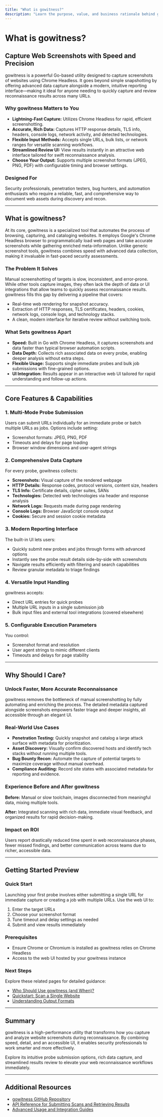 ```yaml
---
title: "What is gowitness?"
description: "Learn the purpose, value, and business rationale behind gowitness: a Go-based utility that captures web screenshots with Chrome Headless, supports advanced data capture, and streamlines the review of reconnaissance results. Understand how it stands out via speed, accuracy, versatile input methods, and its modern reporting UI."
---
```


# What is gowitness?

## Capture Web Screenshots with Speed and Precision

gowitness is a powerful Go-based utility designed to capture screenshots of websites using Chrome Headless. It goes beyond simple snapshotting by offering advanced data capture alongside a modern, intuitive reporting interface—making it ideal for anyone needing to quickly capture and review reconnaissance results across many URLs.

### Why gowitness Matters to You

- **Lightning-Fast Capture:** Utilizes Chrome Headless for rapid, efficient screenshotting.
- **Accurate, Rich Data:** Captures HTTP response details, TLS info, headers, console logs, network activity, and detected technologies.
- **Flexible Input Methods:** Accepts single URLs, bulk lists, or network ranges for versatile scanning workflows.
- **Streamlined Review UI:** View results instantly in an attractive web interface tailored for swift reconnaissance analysis.
- **Choose Your Output:** Supports multiple screenshot formats (JPEG, PNG, PDF) with configurable timing and browser settings.

### Designed For

Security professionals, penetration testers, bug hunters, and automation enthusiasts who require a reliable, fast, and comprehensive way to document web assets during discovery and recon.

---

## What is gowitness?

At its core, gowitness is a specialized tool that automates the process of browsing, capturing, and cataloging websites. It employs Google's Chrome Headless browser to programmatically load web pages and take accurate screenshots while gathering enriched meta-information. Unlike generic screenshot tools, gowitness combines speed with advanced data collection, making it invaluable in fast-paced security assessments.

### The Problem It Solves

Manual screenshotting of targets is slow, inconsistent, and error-prone. While other tools capture images, they often lack the depth of data or UI integrations that allow teams to quickly assess reconnaissance results. gowitness fills this gap by delivering a pipeline that covers:

- Real-time web rendering for snapshot accuracy.
- Extraction of HTTP responses, TLS certificates, headers, cookies, network logs, console logs, and technology stacks.
- A clean, modern interface for iterative review without switching tools.

### What Sets gowitness Apart

- **Speed:** Built in Go with Chrome Headless, it captures screenshots and data faster than typical browser automation scripts.
- **Data Depth:** Collects rich associated data on every probe, enabling deeper analysis without extra steps.
- **Flexible Usage:** Supports single immediate probes and bulk job submissions with fine-grained options.
- **UI Integration:** Results appear in an interactive web UI tailored for rapid understanding and follow-up actions.

---

## Core Features & Capabilities

### 1. Multi-Mode Probe Submission
Users can submit URLs individually for an immediate probe or batch multiple URLs as jobs. Options include setting:

- Screenshot formats: JPEG, PNG, PDF
- Timeouts and delays for page loading
- Browser window dimensions and user-agent strings

### 2. Comprehensive Data Capture
For every probe, gowitness collects:

- **Screenshots:** Visual capture of the rendered webpage
- **HTTP Details:** Response codes, protocol versions, content size, headers
- **TLS Info:** Certificate details, cipher suites, SANs
- **Technologies:** Detected web technologies via header and response analysis
- **Network Logs:** Requests made during page rendering
- **Console Logs:** Browser JavaScript console output
- **Cookies:** Secure and session cookie metadata

### 3. Modern Reporting Interface
The built-in UI lets users:

- Quickly submit new probes and jobs through forms with advanced options
- Instantly see the probe result details side-by-side with screenshots
- Navigate results efficiently with filtering and search capabilities
- Review granular metadata to triage findings

### 4. Versatile Input Handling
gowitness accepts:

- Direct URL entries for quick probes
- Multiple URL inputs in a single submission job
- Bulk input files and external tool integrations (covered elsewhere)

### 5. Configurable Execution Parameters
You control:

- Screenshot format and resolution
- User agent strings to mimic different clients
- Timeouts and delays for page stability

---

## Why Should I Care?

### Unlock Faster, More Accurate Reconnaissance
gowitness removes the bottleneck of manual screenshotting by fully automating and enriching the process. The detailed metadata captured alongside screenshots empowers faster triage and deeper insights, all accessible through an elegant UI.

### Real-World Use Cases

- **Penetration Testing:** Quickly snapshot and catalog a large attack surface with metadata for prioritization.
- **Asset Discovery:** Visually confirm discovered hosts and identify tech stacks without running multiple tools.
- **Bug Bounty Recon:** Automate the capture of potential targets to maximize coverage without manual overhead.
- **Compliance Auditing:** Record site states with associated metadata for reporting and evidence.

### Experience Before and After gowitness

**Before:** Manual or slow toolchain, images disconnected from meaningful data, mixing multiple tools.

**After:** Integrated scanning with rich data, immediate visual feedback, and organized results for rapid decision-making.

### Impact on ROI
Users report drastically reduced time spent in web reconnaissance phases, fewer missed findings, and better communication across teams due to richer, accessible data.

---

## Getting Started Preview

### Quick Start
Launching your first probe involves either submitting a single URL for immediate capture or creating a job with multiple URLs. Use the web UI to:

1. Enter the target URLs
2. Choose your screenshot format
3. Tune timeout and delay settings as needed
4. Submit and view results immediately

### Prerequisites
- Ensure Chrome or Chromium is installed as gowitness relies on Chrome Headless
- Access to the web UI hosted by your gowitness instance

### Next Steps
Explore these related pages for detailed guidance:

- [Who Should Use gowitness (and When)?](/overview/introduction-foundations/target-audience-use-cases)
- [Quickstart: Scan a Single Website](/guides/scanning-workflows/quickstart-single-scan)
- [Understanding Output Formats](/getting-started/setup-and-configuration/understanding-output-formats)

---

## Summary
gowitness is a high-performance utility that transforms how you capture and analyze website screenshots during reconnaissance. By combining speed, detail, and an accessible UI, it enables security professionals to work smarter and more effectively.

Explore its intuitive probe submission options, rich data capture, and streamlined results review to elevate your web reconnaissance workflows immediately.

---

## Additional Resources
- [gowitness GitHub Repository](https://github.com/sensepost/gowitness)
- [API Reference for Submitting Scans and Retrieving Results](/api-reference/core-endpoints/submit-url)
- [Advanced Usage and Integration Guides](/guides/advanced-usage-and-integration/web-api-integration)

